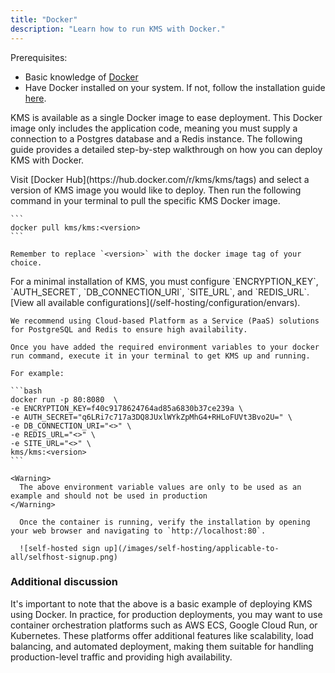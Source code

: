 ```yaml
---
title: "Docker"
description: "Learn how to run KMS with Docker."
---
```


Prerequisites:
- Basic knowledge of [Docker](https://www.docker.com/)
- Have Docker installed on your system. If not, follow the installation guide [here](https://docs.docker.com/get-docker/).

KMS is available as a single Docker image to ease deployment.
This Docker image only includes the application code, meaning you must supply a connection to a Postgres database and a Redis instance.
The following guide provides a detailed step-by-step walkthrough on how you can deploy KMS with Docker.

<Steps>
  <Step title="Pull the KMS Docker image">
    Visit [Docker Hub](https://hub.docker.com/r/kms/kms/tags) and select a version of KMS image you would like to deploy.
    Then run the following command in your terminal to pull the specific KMS Docker image.
    
    ```
    docker pull kms/kms:<version>
    ```
    
    Remember to replace `<version>` with the docker image tag of your choice.
  </Step>
  <Step title="Start KMS">
    For a minimal installation of KMS, you must configure `ENCRYPTION_KEY`, `AUTH_SECRET`, `DB_CONNECTION_URI`, `SITE_URL`, and `REDIS_URL`.     [View all available configurations](/self-hosting/configuration/envars).
    

    We recommend using Cloud-based Platform as a Service (PaaS) solutions for PostgreSQL and Redis to ensure high availability. 

    Once you have added the required environment variables to your docker run command, execute it in your terminal to get KMS up and running.
    
    For example:

    ```bash
    docker run -p 80:8080  \
    -e ENCRYPTION_KEY=f40c9178624764ad85a6830b37ce239a \
    -e AUTH_SECRET="q6LRi7c717a3DQ8JUxlWYkZpMhG4+RHLoFUVt3Bvo2U=" \
    -e DB_CONNECTION_URI="<>" \
    -e REDIS_URL="<>" \
    -e SITE_URL="<>" \
    kms/kms:<version>
    ```
    
    <Warning>
      The above environment variable values are only to be used as an example and should not be used in production 
    </Warning>
    
      Once the container is running, verify the installation by opening your web browser and navigating to `http://localhost:80`.

      ![self-hosted sign up](/images/self-hosting/applicable-to-all/selfhost-signup.png)
  </Step>
</Steps>

### Additional discussion 
It's important to note that the above is a basic example of deploying KMS using Docker. 
In practice, for production deployments, you may want to use container orchestration platforms such as AWS ECS, Google Cloud Run, or Kubernetes. 
These platforms offer additional features like scalability, load balancing, and automated deployment, making them suitable for handling production-level traffic and providing high availability.
